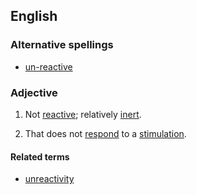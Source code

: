==English==

===Alternative spellings===
*[[un-reactive]]

===Adjective===
{{en-adj}}

# {{chemistry}} Not [[reactive]]; relatively [[inert]].
# {{psychology}} That does not [[respond]] to a [[stimulation]].

====Related terms====
*[[unreactivity]]
{{anagrams:en/aceeinrtuv}}